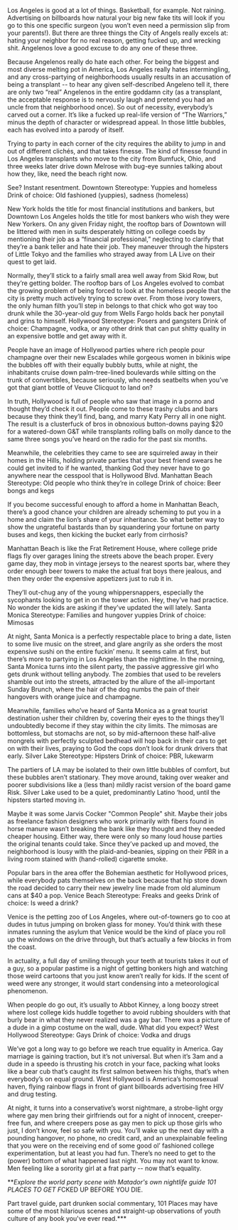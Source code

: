 Los Angeles is good at a lot of things. Basketball, for example. Not raining. Advertising on billboards how natural your big new fake tits will look if you go to this one specific surgeon (you won’t even need a permission slip from your parents!). But there are three things the City of Angels really excels at: hating your neighbor for no real reason, getting fucked up, and wrecking shit. Angelenos love a good excuse to do any one of these three.

Because Angelenos really do hate each other. For being the biggest and most diverse melting pot in America, Los Angeles really hates intermingling, and any cross-partying of neighborhoods usually results in an accusation of being a transplant -- to hear any given self-described Angeleno tell it, there are only two “real” Angelenos in the entire goddamn city (as a transplant, the acceptable response is to nervously laugh and pretend you had an uncle from that neighborhood once). So out of necessity, everybody’s carved out a corner. It’s like a fucked up real-life version of “The Warriors,” minus the depth of character or widespread appeal. In those little bubbles, each has evolved into a parody of itself.

Trying to party in each corner of the city requires the ability to jump in and out of different clichés, and that takes finesse. The kind of finesse found in Los Angeles transplants who move to the city from Bumfuck, Ohio, and three weeks later drive down Melrose with bug-eye sunnies talking about how they, like, need the beach right now.

See? Instant resentment.
Downtown
Stereotype: Yuppies and homeless
Drink of choice: Old fashioned (yuppies), sadness (homeless)

New York holds the title for most financial institutions and bankers, but Downtown Los Angeles holds the title for most bankers who wish they were New Yorkers. On any given Friday night, the rooftop bars of Downtown will be littered with men in suits desperately hitting on college coeds by mentioning their job as a “financial professional,” neglecting to clarify that they’re a bank teller and hate their job. They maneuver through the hipsters of Little Tokyo and the families who strayed away from LA Live on their quest to get laid.

Normally, they’ll stick to a fairly small area well away from Skid Row, but they’re getting bolder. The rooftop bars of Los Angeles evolved to combat the growing problem of being forced to look at the homeless people that the city is pretty much actively trying to screw over. From those ivory towers, the only human filth you’ll step in belongs to that chick who got way too drunk while the 30-year-old guy from Wells Fargo holds back her ponytail and grins to himself.
Hollywood
Stereotype: Posers and gangsters
Drink of choice: Champagne, vodka, or any other drink that can put shitty quality in an expensive bottle and get away with it.

People have an image of Hollywood parties where rich people pour champagne over their new Escalades while gorgeous women in bikinis wipe the bubbles off with their equally bubbly butts, while at night, the inhabitants cruise down palm-tree-lined boulevards while sitting on the trunk of convertibles, because seriously, who needs seatbelts when you’ve got that giant bottle of Veuve Clicquot to land on?

In truth, Hollywood is full of people who saw that image in a porno and thought they’d check it out. People come to these trashy clubs and bars because they think they’ll find, bang, and marry Katy Perry all in one night. The result is a clusterfuck of bros in obnoxious button-downs paying $20 for a watered-down G&amp;T while transplants rolling balls on molly dance to the same three songs you’ve heard on the radio for the past six months.

Meanwhile, the celebrities they came to see are squirreled away in their homes in the Hills, holding private parties that your best friend swears he could get invited to if he wanted, thanking God they never have to go anywhere near the cesspool that is Hollywood Blvd.
Manhattan Beach
Stereotype: Old people who think they’re in college
Drink of choice: Beer bongs and kegs

If you become successful enough to afford a home in Manhattan Beach, there’s a good chance your children are already scheming to put you in a home and claim the lion’s share of your inheritance. So what better way to show the ungrateful bastards than by squandering your fortune on party buses and kegs, then kicking the bucket early from cirrhosis?

Manhattan Beach is like the Frat Retirement House, where college pride flags fly over garages lining the streets above the beach proper. Every game day, they mob in vintage jerseys to the nearest sports bar, where they order enough beer towers to make the actual frat boys there jealous, and then they order the expensive appetizers just to rub it in.

They’ll out-chug any of the young whippersnappers, especially the sycophants looking to get in on the tower action. Hey, they’ve had practice. No wonder the kids are asking if they’ve updated the will lately.
Santa Monica
Stereotype: Families and hungover yuppies
Drink of choice: Mimosas

At night, Santa Monica is a perfectly respectable place to bring a date, listen to some live music on the street, and glare angrily as she orders the most expensive sushi on the entire fuckin’ menu. It seems calm at first, but there’s more to partying in Los Angeles than the nighttime. In the morning, Santa Monica turns into the silent party, the passive aggressive girl who gets drunk without telling anybody. The zombies that used to be revelers shamble out into the streets, attracted by the allure of the all-important Sunday Brunch, where the hair of the dog numbs the pain of their hangovers with orange juice and champagne.

Meanwhile, families who’ve heard of Santa Monica as a great tourist destination usher their children by, covering their eyes to the things they’ll undoubtedly become if they stay within the city limits. The mimosas are bottomless, but stomachs are not, so by mid-afternoon these half-alive mongrels with perfectly sculpted bedhead will hop back in their cars to get on with their lives, praying to God the cops don’t look for drunk drivers that early.
Silver Lake
Stereotype: Hipsters
Drink of choice: PBR, lukewarm

The partiers of LA may be isolated to their own little bubbles of comfort, but these bubbles aren’t stationary. They move around, taking over weaker and poorer subdivisions like a (less than) mildly racist version of the board game Risk. Silver Lake used to be a quiet, predominantly Latino ‘hood, until the hipsters started moving in.

Maybe it was some Jarvis Cocker "Common People" shit. Maybe their jobs as freelance fashion designers who work primarily with fibers found in horse manure wasn’t breaking the bank like they thought and they needed cheaper housing. Either way, there were only so many loud house parties the original tenants could take. Since they’ve packed up and moved, the neighborhood is lousy with the plaid-and-beanies, sipping on their PBR in a living room stained with (hand-rolled) cigarette smoke.

Popular bars in the area offer the Bohemian aesthetic for Hollywood prices, while everybody pats themselves on the back because that hip store down the road decided to carry their new jewelry line made from old aluminum cans at $40 a pop.
Venice Beach
Stereotype: Freaks and geeks
Drink of choice: Is weed a drink?

Venice is the petting zoo of Los Angeles, where out-of-towners go to coo at dudes in tutus jumping on broken glass for money. You’d think with these inmates running the asylum that Venice would be the kind of place you roll up the windows on the drive through, but that’s actually a few blocks in from the coast.

In actuality, a full day of smiling through your teeth at tourists takes it out of a guy, so a popular pastime is a night of getting bonkers high and watching those weird cartoons that you just know aren’t really for kids. If the scent of weed were any stronger, it would start condensing into a meteorological phenomenon.

When people do go out, it’s usually to Abbot Kinney, a long boozy street where lost college kids huddle together to avoid rubbing shoulders with that burly bear in what they never realized was a gay bar. There was a picture of a dude in a gimp costume on the wall, dude. What did you expect?
West Hollywood
Stereotype: Gays
Drink of choice: Vodka and drugs

We’ve got a long way to go before we reach true equality in America. Gay marriage is gaining traction, but it’s not universal. But when it’s 3am and a dude in a speedo is thrusting his crotch in your face, packing what looks like a bear cub that’s caught its first salmon between his thighs, that’s when everybody’s on equal ground. West Hollywood is America’s homosexual haven, flying rainbow flags in front of giant billboards advertising free HIV and drug testing.

At night, it turns into a conservative’s worst nightmare, a strobe-light orgy where gay men bring their girlfriends out for a night of innocent, creeper-free fun, and where creepers pose as gay men to pick up those girls who just, I don’t know, feel so safe with you. You’ll wake up the next day with a pounding hangover, no phone, no credit card, and an unexplainable feeling that you were on the receiving end of some good ol’ fashioned college experimentation, but at least you had fun. There’s no need to get to the (power) bottom of what happened last night. You may not want to know. Men feeling like a sorority girl at a frat party -- now that’s equality. 


***Explore the world party scene with Matador's own nightlife guide 101 PLACES TO GET F*CKED UP BEFORE YOU DIE.

Part travel guide, part drunken social commentary, 101 Places may have some of the most hilarious scenes and straight-up observations of youth culture of any book you've ever read.***
